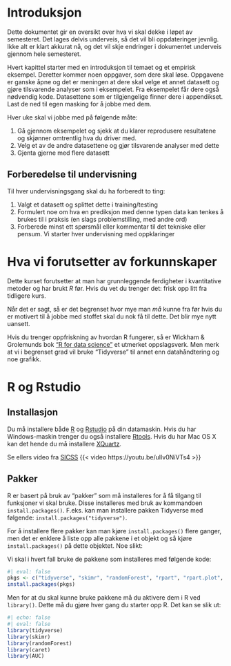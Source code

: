 # Introduksjon {.unnumbered}

Dette dokumentet gir en oversikt over hva vi skal dekke i løpet av semesteret. Det lages delvis underveis, så det vil bli oppdateringer jevnlig. Ikke alt er klart akkurat nå, og det vil skje endringer i dokumentet underveis gjennom hele semesteret. 

Hvert kapittel starter med en introduksjon til temaet og et empirisk eksempel. Deretter kommer noen oppgaver, som dere skal løse. Oppgavene er ganske åpne og det er meningen at dere skal velge et annet datasett og gjøre tilsvarende analyser som i eksempelet. Fra eksempelet får dere også nødvendig kode. Datasettene som er tilgjengelige finner dere i appendikset. Last de ned til egen masking for å jobbe med dem. 

Hver uke skal vi jobbe med på følgende måte: 

1) Gå gjennom eksempelet og sjekk at du klarer reprodusere resultatene og skjønner omtrentlig hva du driver med. 
1) Velg et av de andre datasettene og gjør tilsvarende analyser med dette 
1) Gjenta gjerne med flere datasett


## Forberedelse til undervisning
Til hver undervisningsgang skal du ha forberedt to ting: 

1) Valgt et datasett og splittet dette i training/testing 
1) Formulert noe om hva en prediksjon med denne typen data kan tenkes å brukes til i praksis (en slags problemstilling, med andre ord)
1) Forberede minst ett spørsmål eller kommentar til det tekniske eller pensum. Vi starter hver undervisning med oppklaringer



# Hva vi forutsetter av forkunnskaper

Dette kurset forutsetter at man har grunnleggende ferdigheter i kvantitative metoder og har brukt *R* før. Hvis du vet du trenger det: frisk opp litt fra tidligere kurs.

Når det er sagt, så er det begrenset hvor mye man *må* kunne fra før hvis du er motivert til å jobbe med stoffet skal du nok få til dette. Det blir mye nytt uansett. 

Hvis du trenger oppfriskning av hvordan R fungerer, så er Wickham & Grolemunds bok ["R for data science"](https://r4ds.had.co.nz/) et utmerket oppslagsverk. Men merk at vi i begrenset grad vil bruke "Tidyverse" til annet enn datahåndtering og noe grafikk. 


# R og Rstudio

## Installasjon 
Du må installere både [R](https://www.r-project.org/) og [Rstudio](https://posit.co/products/open-source/rstudio/) på din datamaskin. Hvis du har Windows-maskin trenger du også installere [Rtools](https://cran.r-project.org/bin/windows/Rtools/rtools42/rtools.html). Hvis du har Mac OS X kan det hende du må installere [XQuartz](https://www.xquartz.org/).

Se ellers video fra [SICSS](https://youtu.be/ulIv0NiVTs4) 
{{< video https://youtu.be/ulIv0NiVTs4 >}}


## Pakker {.unnumbered}

R er basert på bruk av "pakker" som må installeres for å få tilgang til funksjoner vi skal bruke. Disse installeres med bruk av kommandoen `install.packages()`. F.eks. kan man installere pakken Tidyverse med følgende: `install.packages("tidyverse")`.

For å installere flere pakker kan man kjøre `install.packages()` flere ganger, men det er enklere å liste opp alle pakkene i et objekt og så kjøre `install.packages()` på dette objektet. Noe slikt:

Vi skal i hvert fall bruke de pakkene som installeres med følgende kode: 
```r
#| eval: false
pkgs <- c("tidyverse", "skimr", "randomForest", "rpart", "rpart.plot", "AUC", "rsample", "fairness", "xgboost")
install.packages(pkgs)

```

Men for at du skal kunne bruke pakkene må du aktivere dem i R ved `library()`. Dette må du gjøre hver gang du starter opp R. Det kan se slik ut:

```r
#| echo: false
#| eval: false
library(tidyverse)
library(skimr)
library(randomForest)
library(caret)
library(AUC)

```




